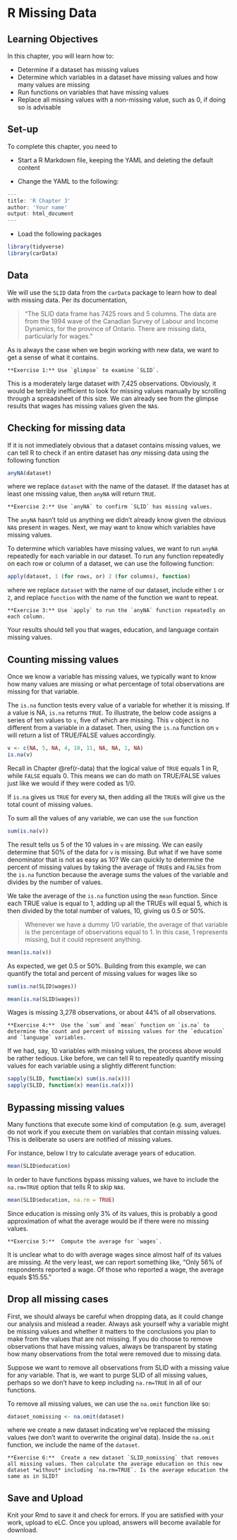 # R Missing Data

## Learning Objectives

In this chapter, you will learn how to:

- Determine if a dataset has missing values
- Determine which variables in a dataset have missing values and how many values are missing
- Run functions on variables that have missing values
- Replace all missing values with a non-missing value, such as 0, if doing so is advisable

## Set-up

To complete this chapter, you need to

- Start a R Markdown file, keeping the YAML and deleting the default content

- Change the YAML to the following:

```r
---
title: 'R Chapter 3'
author: 'Your name'
output: html_document
---
```

- Load the following packages

```r
library(tidyverse)
library(carData)
```

## Data

We will use the `SLID` data from the `carData` package to learn how to deal with missing data. Per its documentation,

> "The SLID data frame has 7425 rows and 5 columns. The data are from the 1994 wave of the Canadian Survey of Labour and Income Dynamics, for the province of Ontario. There are missing data, particularly for wages."

As is always the case when we begin working with new data, we want to get a sense of what it contains.

```block
**Exercise 1:** Use `glimpse` to examine `SLID`.
```

This is a moderately large dataset with 7,425 observations. Obviously, it would be terribly inefficient to look for missing values manually by scrolling through a spreadsheet of this size. We can already see from the glimpse results that wages has missing values given the `NA`s.

## Checking for missing data

If it is not immediately obvious that a dataset contains missing values, we can tell R to check if an entire dataset has *any* missing data using the following function

```r
anyNA(dataset)
```

where we replace `dataset` with the name of the dataset. If the dataset has at least one missing value, then `anyNA` will return `TRUE`.

```block
**Exercise 2:** Use `anyNA` to confirm `SLID` has missing values.
```

The `anyNA` hasn't told us anything we didn't already know given the obvious `NA`s present in wages. Next, we may want to know which variables have missing values.

To determine which variables have missing values, we want to run `anyNA` repeatedly for each variable in our dataset. To run any function repeatedly on each row or column of a dataset, we can use the following function:

```r
apply(dataset, 1 (for rows, or) 2 (for columns), function)
```

where we replace `dataset` with the name of our dataset, include either `1` or `2`, and replace `function` with the name of the function we want to repeat.

```block
**Exercise 3:** Use `apply` to run the `anyNA` function repeatedly on each column.
```

Your results should tell you that wages, education, and language contain missing values.

## Counting missing values

Once we know a variable has missing values, we typically want to know how many values are missing or what percentage of total observations are missing for that variable.

The `is.na` function tests every value of a variable for whether it is missing. If a value is NA, `is.na` returns `TRUE`. To illustrate, the below code assigns a series of ten values to `v`, five of which are missing. This `v` object is no different from a variable in a dataset. Then, using the `is.na` function on `v` will return a list of TRUE/FALSE values accordingly. 

```r
v <- c(NA, 5, NA, 4, 10, 11, NA, NA, 1, NA)
is.na(v)
```

Recall in Chapter \@ref(r-data) that the logical value of `TRUE` equals 1 in R, while `FALSE` equals 0. This means we can do math on TRUE/FALSE values just like we would if they were coded as 1/0.

If `is.na` gives us `TRUE` for every `NA`, then adding all the `TRUE`s will give us the total count of missing values.

To sum all the values of any variable, we can use the `sum` function

```r
sum(is.na(v))
```

The result tells us 5 of the 10 values in `v` are missing. We can easily determine that 50% of the data for `v` is missing. But what if we have some denominator that is not as easy as 10? We can quickly to determine the percent of missing values by taking the average of `TRUE`s and `FALSE`s from the `is.na` function because the average sums the values of the variable and divides by the number of values.

We take the average of the `is.na` function using the `mean` function. Since each TRUE value is equal to 1, adding up all the TRUEs will equal 5, which is then divided by the total number of values, 10, giving us 0.5 or 50%. 

> Whenever we have a dummy 1/0 variable, the average of that variable is the percentage of observations equal to 1. In this case, 1 represents missing, but it could represent anything.

```r
mean(is.na(v))
```

As expected, we get 0.5 or 50%. Building from this example, we can quantify the total and percent of missing values for wages like so

```r
sum(is.na(SLID$wages))
```
```r
mean(is.na(SLID$wages))
```

Wages is missing 3,278 observations, or about 44% of all observations.

```block
**Exercise 4:**  Use the `sum` and `mean` function on `is.na` to determine the count and percent of missing values for the `education` and `language` variables.
```

If we had, say, 10 variables with missing values, the process above would be rather tedious. Like before, we can tell R to repeatedly quantify missing values for each variable using a slightly different function:

```r
sapply(SLID, function(x) sum(is.na(x)))
sapply(SLID, function(x) mean(is.na(x)))
```

## Bypassing missing values

Many functions that execute some kind of computation (e.g. sum, average) do not work if you execute them on variables that contain missing values. This is deliberate so users are notified of missing values. 

For instance, below I try to calculate average years of education.

```r
mean(SLID$education)
```

In order to have functions bypass missing values, we have to include the `na.rm=TRUE` option that tells R to skip `NA`s.

```r
mean(SLID$education, na.rm = TRUE)
```

Since education is missing only 3% of its values, this is probably a good approximation of what the average would be if there were no missing values.

```block
**Exercise 5:**  Compute the average for `wages`.
```

It is unclear what to do with average wages since almost half of its values are missing. At the very least, we can report something like, "Only 56% of respondents reported a wage. Of those who reported a wage, the average equals $15.55."

## Drop all missing cases

First, we should always be careful when dropping data, as it could change our analysis and mislead a reader. Always ask yourself why a variable might be missing values and whether it matters to the conclusions you plan to make from the values that are not missing. If you do choose to remove observations that have missing values, always be transparent by stating how many observations from the total were removed due to missing data.

Suppose we want to remove all observations from SLID with a missing value for any variable. That is, we want to purge SLID of all missing values, perhaps so we don't have to keep including `na.rm=TRUE` in all of our functions.

To remove all missing values, we can use the `na.omit` function like so:

```r
dataset_nomissing <- na.omit(dataset)
```

where we create a new dataset indicating we've replaced the missing values (we don't want to overwrite the original data). Inside the `na.omit` function, we include the name of the `dataset`.

```block
**Exercise 6:**  Create a new dataset `SLID_nomissing` that removes all missing values. Then calculate the average education on this new dataset *without* including `na.rm=TRUE`. Is the average education the same as in SLID?
```

## Save and Upload

Knit your Rmd to save it and check for errors. If you are satisfied with your work, upload to eLC. Once you upload, answers will become available for download.